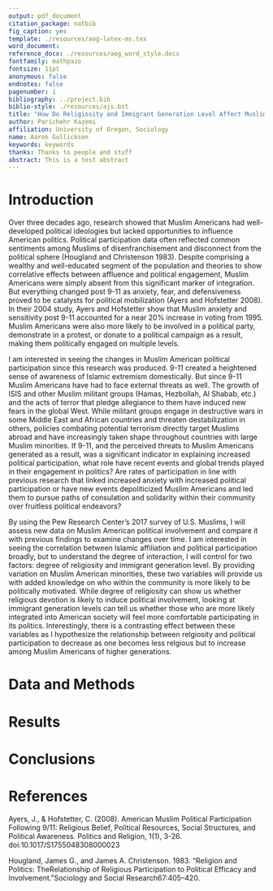 ```yaml
---
output: pdf_document
citation_package: natbib
fig_caption: yes
template: ./resources/aog-latex-ms.tex
word_document:
reference_docx: ./resources/aog_word_style.docx
fontfamily: mathpazo
fontsize: 11pt
anonymous: false
endnotes: false
pagenumber: 1
bibliography: ../project.bib
biblio-style: ./resources/ajs.bst
title: "How Do Religiosity and Immigrant Generation Level Affect Muslim American Political Participation?"
author: Parichehr Kazemi
affiliation: University of Oregon, Sociology
name: Aaron Gullickson
keywords: keywords
thanks: Thanks to people and stuff
abstract: This is a test abstract
---
```


# Introduction

Over three decades ago, research showed that Muslim Americans had well-developed political ideologies but lacked opportunities to influence American politics. Political participation data often reflected common sentiments among Muslims of disenfranchisement and disconnect from the political sphere (Hougland and Christenson 1983). Despite comprising a wealthy and well-educated segment of the population and theories to show correlative effects between affluence and political engagement, Muslim Americans were simply absent from this significant marker of integration. But everything changed post 9-11 as anxiety, fear, and defensiveness proved to be catalysts for political mobilization (Ayers and Hofstetter 2008). In their 2004 study, Ayers and Hofstetter show that Muslim anxiety and sensitivity post 9-11 accounted for a near 20% increase in voting from 1995. Muslim Americans were also more likely to be involved in a political party, demonstrate in a protest, or donate to a political campaign as a result, making them politically engaged on multiple levels. 

I am interested in seeing the changes in Muslim American political participation since this research was produced. 9-11 created a heightened sense of awareness of Islamic extremism domestically. But since 9-11 Muslim Americans have had to face external threats as well. The growth of ISIS and other Muslim militant groups (Hamas, Hezbollah, Al Shabab, etc.) and the acts of terror that pledge allegiance to them have induced new fears in the global West. While militant groups engage in destructive wars in some Middle East and African countries and threaten destabilization in others, policies combating potential terrorism directly target Muslims abroad and have increasingly taken shape throughout countries with large Muslim minorities. If 9-11, and the perceived threats to Muslim Americans generated as a result, was a significant indicator in explaining increased political participation, what role have recent events and global trends played in their engagement in politics? Are rates of participation in line with previous research that linked increased anxiety with increased political participation or have new events depoliticized Muslim Americans and led them to pursue paths of consulation and solidarity within their community over fruitless political endeavors? 

By using the Pew Research Center's 2017 survey of U.S. Muslims, I will assess new data on Muslim American political involvement and compare it with previous findings to examine changes over time. I am interested in seeing the correlation between Islamic affiliation and political participation broadly, but to understand the degree of interaction, I will control for two factors: degree of religiosity and immigrant generation level. By providing variation on Muslim American minorities, these two variables will provide us with added knowledge on who within the community is more likely to be politically motivated. While degree of religiosity can show us whether religious devotion is likely to induce political involvement, looking at immigrant generation levels can tell us whether those who are more likely integrated into American society will feel more comfortable participating in its politics. Interestingly, there is a contrasting effect between these variables as I hypothesize the relationship between relgiosity and political participation to decrease as one becomes less relgious but to increase among Muslim Americans of higher generations. 

# Data and Methods

# Results

# Conclusions

# References

Ayers, J., & Hofstetter, C. (2008). American Muslim Political Participation Following 9/11: Religious Belief, Political Resources, Social Structures, and Political Awareness. Politics and Religion, 1(1), 3-26. doi:10.1017/S1755048308000023

Hougland, James G., and James A. Christenson. 1983. “Religion and Politics: TheRelationship of Religious Participation to Political Efficacy and Involvement.”Sociology and Social Research67:405–420.
